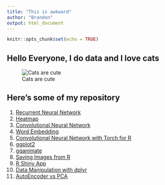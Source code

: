 ```yaml
---
title: "This is awkward"
author: "Brandon"
output: html_document
---
```


```r
knitr::opts_chunk$set(echo = TRUE)
```

## Hello Everyone, I do data and I love cats

![Cats are cute](https://scontent.fkul16-1.fna.fbcdn.net/v/t1.0-9/118472338_10217846560375175_5201534182049198665_o.jpg?_nc_cat=100&ccb=1-3&_nc_sid=84a396&_nc_eui2=AeGnrIB3oaquTOTHuhtRRdThmd-n2qbvrxGZ36fapu-vEVYg1IBSXmYRHaxKqFww1Xc&_nc_ohc=bnG5JGSzbkYAX-vbB-T&_nc_ht=scontent.fkul16-1.fna&oh=6c03af30639cfa535bba7870bffec704&oe=606E06D4)

## Here's some of my repository 

1. [Recurrent Neural Network](https://brandonyph.github.io/Introduction-to-RNN-in-R/)
2. [Heatmap](https://github.com/brandonyph/Heatmap-Tutorial-in-R)
3. [Convolutional Neural Network](https://github.com/brandonyph/Introduction-to-CNN-in-R)
4. [Word Embedding](https://github.com/brandonyph/Introduction-to-Word-Embedding-in-R)
5. [Convolutional Neural Network with Torch for R](https://brandonyph.github.io/Torch-for-R-CNN-Example/)
6. [ggplot2](https://brandonyph.github.io/ggplot2-tutorial/)
7. [gganimate](https://brandonyph.github.io/gganimate-tutorial/)
8. [Saving Images from R](https://brandonyph.github.io/Saving-Plot-As-Image/)
9. [R Shiny App](https://github.com/brandonyph/R-Shinny-Tutorial)
10. [Data Manipulation with dplyr](https://brandonyph.github.io/Data-Manipulation-with-dplyr/)
11. [AutoEncoder vs PCA](https://github.com/brandonyph/AutoEncoder-vs-PCA-Dimensional-Reduction)


